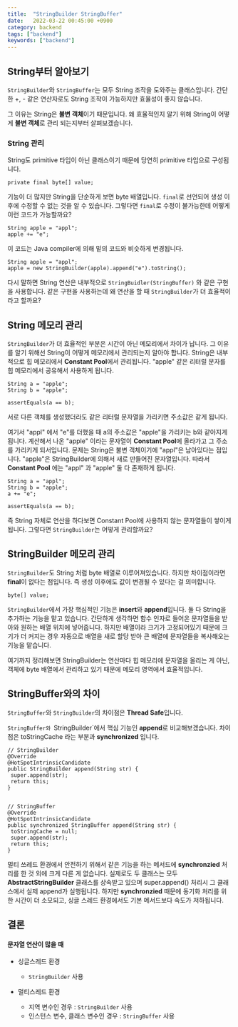 ```yaml
---
title:  "StringBuilder StringBuffer"
date:   2022-03-22 00:45:00 +0900
category: backend
tags: ["backend"]
keywords: ["backend"]
---
```


## String부터 알아보기
`StringBuilder`와 `StringBuffer`는 모두 String 조작을 도와주는 클래스입니다.
간단한 +, - 같은 연산자로도 String 조작이 가능하지만 효율성이 좋지 않습니다.

그 이유는 String은 **불변 객체**이기 때문입니다.
왜 효율적인지 알기 위해 String이 어떻게 **불변 객체**로 관리 되는지부터 살펴보겠습니다.

### String 관리
String도 primitive 타입이 아닌 클래스이기 때문에 당연히 primitive 타입으로 구성됩니다.

```
private final byte[] value;
```

기능이 더 많지만 String을 단순하게 보면 byte 배열입니다.
`final`로 선언되어 생성 이후에 수정할 수 없는 것을 알 수 있습니다.
그렇다면 `final`로 수정이 불가능한데 어떻게 이런 코드가 가능할까요?

```
String apple = "appl";
apple += "e";
```

이 코드는 Java compiler에 의해 밑의 코드와 비슷하게 변경됩니다.

```
String apple = "appl";
apple = new StringBuilder(apple).append("e").toString();
```

다시 말하면 String 연산은 내부적으로 `StringBuidler(StringBuffer)` 와 같은 구현을 사용합니다.
같은 구현을 사용하는데 왜 연산을 할 때 `StringBuilder`가 더 효율적이라고 할까요?

## String 메모리 관리
`StringBuilder`가 더 효율적인 부분은 시간이 아닌 메모리에서 차이가 납니다.
그 이유를 알기 위해선 String이 어떻게 메모리에서 관리되는지 알아야 합니다.
String은 내부적으로 힙 메모리에서 **Constant Pool**에서 관리됩니다.
"apple" 같은 리터럴 문자를 힙 메모리에서 공유해서 사용하게 됩니다.

```
String a = "apple";
String b = "apple";

assertEquals(a == b);
```

서로 다른 객체를 생성했더라도 같은 리터럴 문자열을 가리키면 주소값은 같게 됩니다.

여기서 "appl" 에서 "e"를 더했을 때 a의 주소값은 "apple"을 가리키는 b와 같아지게 됩니다.
계산해서 나온 "apple" 이라는 문자열이 **Constant Pool**에 올라가고 그 주소를 가리키게 되서입니다.
문제는 String은 불변 객체이기에 "appl"은 남아있다는 점입니다.
"apple"은 StringBuilder에 의해서 새로 만들어진 문자열입니다.
따라서 **Constant Pool** 에는 "appl" 과 "apple" 둘 다 존재하게 됩니다.

```
String a = "appl";
String b = "apple";
a += "e";

assertEquals(a == b);
```

즉 String 자체로 연산을 하다보면 Constant Pool에 사용하지 않는 문자열들이 쌓이게 됩니다.
그렇다면 `StringBuilder`는 어떻게 관리할까요?

##  StringBuilder 메모리 관리
`StringBuilder`도 String 처럼 byte 배열로 이루어져있습니다.
하지만 차이점이라면 **final**이 없다는 점입니다.
즉 생성 이후에도 값이 변경될 수 있다는 걸 의미합니다.

```
byte[] value;
```

`StringBuilder`에서 가장 핵심적인 기능은 **insert**와 **append**입니다.
둘 다 String을 추가하는 기능을 맡고 있습니다.
간단하게 생각하면 함수 인자로 들어온 문자열들을 받아와 원하는 배열 위치에 넣어줍니다.
하지만 배열이라 크기가 고정되어있기 때문에 크기가 더 커지는 경우 자동으로 배열을 새로 할당 받아 큰 배열에 문자열들을 복사해오는 기능을 맡습니다.

여기까지 정리해보면 StringBuilder는 연산마다 힙 메모리에 문자열을 올리는 게 아닌, 객체에 byte 배열에서 관리하고 있기 때문에 메모리 영역에서 효율적입니다.

## StringBuffer와의 차이
`StringBuffer`와 `StringBuilder`의 차이점은 **Thread Safe**입니다.

`StringBuffer와 `StringBuilder`에서 핵심 기능인 **append**로 비교해보겠습니다.
차이점은 toStringCache 라는 부분과 **synchronized** 입니다.

```
// StringBuilder
@Override
@HotSpotIntrinsicCandidate
public StringBuilder append(String str) {
 super.append(str);
 return this;
}


// StringBuffer
@Override
@HotSpotIntrinsicCandidate
public synchronized StringBuffer append(String str) {
 toStringCache = null;
 super.append(str);
 return this;
}
```

멀티 쓰레드 환경에서 안전하기 위해서 같은 기능을 하는 메서드에 **synchronzied** 처리를 한 것 외에 크게 다른 게 없습니다.
실제로도 두 클래스는 모두 **AbstractStringBuilder** 클래스를 상속받고 있으며 super.append() 처리시 그 클래스에서 실제 append가 실행됩니다.
하지만 **synchronzied** 때문에 동기화 처리를 위한 시간이 더 소모되고, 싱글 스레드 환경에서도 기본 메서드보다 속도가 저하됩니다.

## 결론
#### 문자열 연산이 많을 때
- 싱글스레드 환경
    - `StringBuilder` 사용

- 멀티스레드 환경
    - 지역 변수인 경우 : `StringBuilder` 사용
    - 인스턴스 변수, 클래스 변수인 경우 : `StringBuffer` 사용